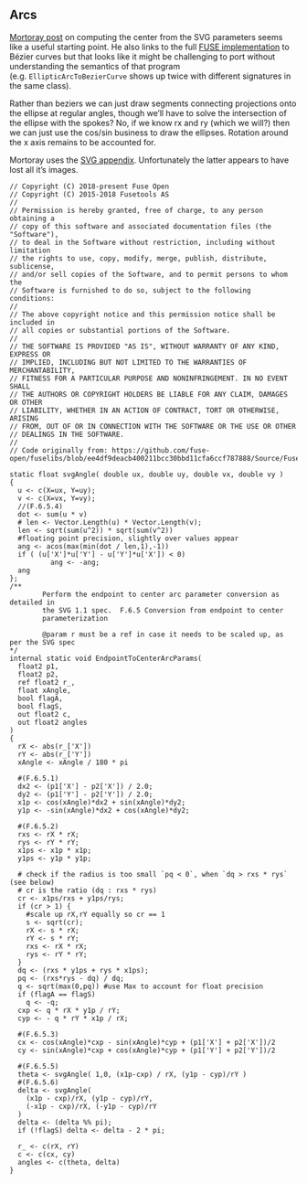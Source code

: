 
## Arcs

[Mortoray post][1] on computing the center from the SVG parameters seems like a
useful starting point.  He also links to the full [FUSE implementation][2] to
Bézier curves but that looks like it might be challenging to port without
understanding the semantics of that program (e.g. `EllipticArcToBezierCurve`
shows up twice with different signatures in the same class).

[1]: https://mortoray.com/2017/02/16/rendering-an-svg-elliptical-arc-as-bezier-curves/
[2]: https://github.com/fuse-open/fuselibs/blob/ee4df9deacb400211bcc30bbd11cfa6ccf787888/Source/Fuse.Drawing.Surface/SurfaceUtil.uno

Rather than beziers we can just draw segments connecting projections onto the
ellipse at regular angles, though we'll have to solve the intersection of the
ellipse with the spokes?  No, if we know rx and ry (which we will?) then we can
just use the cos/sin business to draw the ellipses.  Rotation around the x axis
remains to be accounted for.

Mortoray uses the [SVG appendix][3].  Unfortunately the latter appears to have
lost all it's images.

[3]: https://www.w3.org/Graphics/SVG/1.1/implnote.html#ArcImplementationNotes

```
// Copyright (C) 2018-present Fuse Open
// Copyright (C) 2015-2018 Fusetools AS
// 
// Permission is hereby granted, free of charge, to any person obtaining a
// copy of this software and associated documentation files (the "Software"),
// to deal in the Software without restriction, including without limitation
// the rights to use, copy, modify, merge, publish, distribute, sublicense,
// and/or sell copies of the Software, and to permit persons to whom the
// Software is furnished to do so, subject to the following conditions:
// 
// The above copyright notice and this permission notice shall be included in
// all copies or substantial portions of the Software.
// 
// THE SOFTWARE IS PROVIDED "AS IS", WITHOUT WARRANTY OF ANY KIND, EXPRESS OR
// IMPLIED, INCLUDING BUT NOT LIMITED TO THE WARRANTIES OF MERCHANTABILITY,
// FITNESS FOR A PARTICULAR PURPOSE AND NONINFRINGEMENT. IN NO EVENT SHALL
// THE AUTHORS OR COPYRIGHT HOLDERS BE LIABLE FOR ANY CLAIM, DAMAGES OR OTHER
// LIABILITY, WHETHER IN AN ACTION OF CONTRACT, TORT OR OTHERWISE, ARISING
// FROM, OUT OF OR IN CONNECTION WITH THE SOFTWARE OR THE USE OR OTHER
// DEALINGS IN THE SOFTWARE.
//
// Code originally from: https://github.com/fuse-open/fuselibs/blob/ee4df9deacb400211bcc30bbd11cfa6ccf787888/Source/Fuse.Drawing.Surface/SurfaceUtil.uno

static float svgAngle( double ux, double uy, double vx, double vy )
{
  u <- c(X=ux, Y=uy);
  v <- c(X=vx, Y=vy);
  //(F.6.5.4)
  dot <- sum(u * v)
  # len <- Vector.Length(u) * Vector.Length(v);
  len <- sqrt(sum(u^2)) * sqrt(sum(v^2))
  #floating point precision, slightly over values appear
  ang <- acos(max(min(dot / len,1),-1)) 
  if ( (u['X']*u['Y'] - u['Y']*u['X']) < 0)
          ang <- -ang;
  ang
};
/**
        Perform the endpoint to center arc parameter conversion as detailed in
        the SVG 1.1 spec.  F.6.5 Conversion from endpoint to center
        parameterization

        @param r must be a ref in case it needs to be scaled up, as per the SVG spec
*/
internal static void EndpointToCenterArcParams(
  float2 p1,
  float2 p2,
  ref float2 r_,
  float xAngle,
  bool flagA,
  bool flagS,
  out float2 c,
  out float2 angles
)
{
  rX <- abs(r_['X'])
  rY <- abs(r_['Y'])
  xAngle <- xAngle / 180 * pi

  #(F.6.5.1)
  dx2 <- (p1['X'] - p2['X']) / 2.0;
  dy2 <- (p1['Y'] - p2['Y']) / 2.0;
  x1p <- cos(xAngle)*dx2 + sin(xAngle)*dy2;
  y1p <- -sin(xAngle)*dx2 + cos(xAngle)*dy2;

  #(F.6.5.2)
  rxs <- rX * rX;
  rys <- rY * rY;
  x1ps <- x1p * x1p;
  y1ps <- y1p * y1p;

  # check if the radius is too small `pq < 0`, when `dq > rxs * rys` (see below)
  # cr is the ratio (dq : rxs * rys)
  cr <- x1ps/rxs + y1ps/rys;
  if (cr > 1) {
    #scale up rX,rY equally so cr == 1
    s <- sqrt(cr);
    rX <- s * rX;
    rY <- s * rY;
    rxs <- rX * rX;
    rys <- rY * rY;
  }
  dq <- (rxs * y1ps + rys * x1ps);
  pq <- (rxs*rys - dq) / dq;
  q <- sqrt(max(0,pq)) #use Max to account for float precision
  if (flagA == flagS)
    q <- -q;
  cxp <- q * rX * y1p / rY;
  cyp <- - q * rY * x1p / rX;

  #(F.6.5.3)
  cx <- cos(xAngle)*cxp - sin(xAngle)*cyp + (p1['X'] + p2['X'])/2
  cy <- sin(xAngle)*cxp + cos(xAngle)*cyp + (p1['Y'] + p2['Y'])/2

  #(F.6.5.5)
  theta <- svgAngle( 1,0, (x1p-cxp) / rX, (y1p - cyp)/rY )
  #(F.6.5.6)
  delta <- svgAngle(
    (x1p - cxp)/rX, (y1p - cyp)/rY,
    (-x1p - cxp)/rX, (-y1p - cyp)/rY
  )
  delta <- (delta %% pi);
  if (!flagS) delta <- delta - 2 * pi;

  r_ <- c(rX, rY)
  c <- c(cx, cy)
  angles <- c(theta, delta)
}
```

